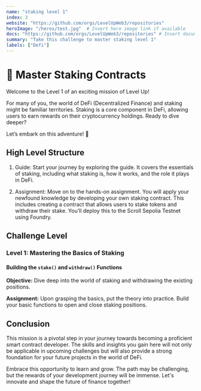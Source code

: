 ```yaml
---
name: "staking level 1"
index: 3
website: "https://github.com/orgs/LevelUpWeb3/repositories"
heroImage: "/heros/test.jpg"  # Insert hero image link if available
docs: "https://github.com/orgs/LevelUpWeb3/repositories" # Insert documentation link if available
summary: "Take this challenge to master staking level 1"
labels: ["Defi"]
---
```

# 🚀 Master Staking Contracts

Welcome to the Level 1 of an exciting mission of Level Up!

For many of you, the world of DeFi (Decentralized Finance) and staking might be familiar territories. Staking is a core component in DeFi, allowing users to earn rewards on their cryptocurrency holdings. Ready to dive deeper?

Let’s embark on this adventure! 🚀

## High Level Structure

1. Guide: Start your journey by exploring the guide. It covers the essentials of staking, including what staking is, how it works, and the role it plays in DeFi.

2. Assignment: Move on to the hands-on assignment. You will apply your newfound knowledge by developing your own staking contract. This includes creating a contract that allows users to stake tokens and withdraw their stake. You’ll deploy this to the Scroll Sepolia Testnet using Foundry.

## Challenge Level

### Level 1: Mastering the Basics of Staking

#### Building the `stake()` and `withdraw()` Functions
**Objective:** Dive deep into the world of staking and withdrawing the existing positions.

**Assignment:** Upon grasping the basics, put the theory into practice. Build your basic functions to open and close staking positions.

## Conclusion

This mission is a pivotal step in your journey towards becoming a proficient smart contract developer. The skills and insights you gain here will not only be applicable in upcoming challenges but will also provide a strong foundation for your future projects in the world of DeFi.

Embrace this opportunity to learn and grow. The path may be challenging, but the rewards of your development journey will be immense. Let's innovate and shape the future of finance together!


